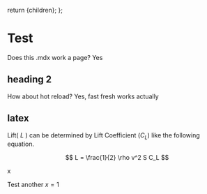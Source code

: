   return <PageLayout>{children}</PageLayout>;
};

# Test

Does this .mdx work a page?
Yes

## heading 2

How about hot reload?
Yes, fast fresh works actually

## latex

Lift( $L$ ) can be determined by Lift Coefficient ($C_L$) like the following
equation.

$$
L = \frac{1}{2} \rho v^2 S C_L
$$

x

Test another $x=1$
